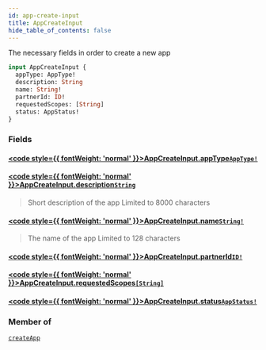 ```yaml
---
id: app-create-input
title: AppCreateInput
hide_table_of_contents: false
---
```








The necessary fields in order to create a new app

```graphql
input AppCreateInput {
  appType: AppType!
  description: String
  name: String!
  partnerId: ID!
  requestedScopes: [String]
  status: AppStatus!
}
```


### Fields

#### [<code style={{ fontWeight: 'normal' }}>AppCreateInput.<b>appType</b></code>](#)<Bullet />[`AppType!`](/adminidentity/api/graphql-admin/reference/enums/app-type) <Badge class="secondary" text="non-null"/> <Badge class="secondary" text="enum"/>
> 
> 

#### [<code style={{ fontWeight: 'normal' }}>AppCreateInput.<b>description</b></code>](#)<Bullet />[`String`](/adminidentity/api/graphql-admin/reference/scalars/string) <Badge class="secondary" text="scalar"/>
> Short description of the app
Limited to 8000 characters
> 

#### [<code style={{ fontWeight: 'normal' }}>AppCreateInput.<b>name</b></code>](#)<Bullet />[`String!`](/adminidentity/api/graphql-admin/reference/scalars/string) <Badge class="secondary" text="non-null"/> <Badge class="secondary" text="scalar"/>
> The name of the app
Limited to 128 characters
> 

#### [<code style={{ fontWeight: 'normal' }}>AppCreateInput.<b>partnerId</b></code>](#)<Bullet />[`ID!`](/adminidentity/api/graphql-admin/reference/scalars/id) <Badge class="secondary" text="non-null"/> <Badge class="secondary" text="scalar"/>
> 
> 

#### [<code style={{ fontWeight: 'normal' }}>AppCreateInput.<b>requestedScopes</b></code>](#)<Bullet />[`[String]`](/adminidentity/api/graphql-admin/reference/scalars/string) <Badge class="secondary" text="list"/> <Badge class="secondary" text="scalar"/>
> 
> 

#### [<code style={{ fontWeight: 'normal' }}>AppCreateInput.<b>status</b></code>](#)<Bullet />[`AppStatus!`](/adminidentity/api/graphql-admin/reference/enums/app-status) <Badge class="secondary" text="non-null"/> <Badge class="secondary" text="enum"/>
> 
> 



### Member of

[`createApp`](/adminidentity/api/graphql-admin/reference/mutations/create-app)  <Badge class="secondary" text="mutation"/>



